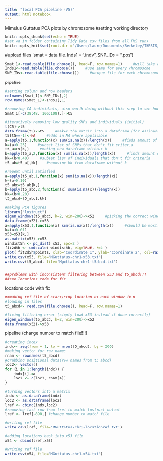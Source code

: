 ---
title: "local PCA pipeline (V5)"
output: html_notebook
---
Mimulus Guttatus PCA plots by chromosome
#setting working directory
```{r}
knitr::opts_chunk$set(echo = TRUE)
#set wd in folder containing Tidy Data csv files from all FMS runs
knitr::opts_knit$set(root.dir ="/Users/laure/Documents/Berkeley/THESIS/local PCA project/")
```

#upload files (smat = data file, Inds1 = ".indv", SNP_IDs = ".pos")
```{r}
Smat_1<-read.table(file.choose(), head=F, row.names=1)     #will take a long time to load b/c its large and wide
Inds1<-read.table(file.choose())     #use same for every chromosome
SNP_IDs<-read.table(file.choose())     #unique file for each chromosome
```

pipeline
```{r}
#setting column and row headers
colnames(Smat_1)<-SNP_IDs[,2]
row.names(Smat_1)<-Inds1[,1]

#removing CA individuals, also worth doing without this step to see how CA fits in
Smat_1[-c(38:48, 106:108),]->C5 

#iteratively removing low quality SNPs and individuals (initial)
t(C5)->t5
data.frame(t5)->t5     #makes the matrix into a dataframe (for easiness purposes)
t5[t5==-1]<-NA     #adds in NA where applicable
a=apply(t5,1,function(x) sum(is.na(x))/length(x))     #finds amount of NA for each SNP
k=(a<0.25)     #subset list of SNPs that don't fit criteria
t5_a=t5[k,]     #making new dataframe without k
b=apply(t5_a,2,function(x) sum(is.na(x))/length(x))     #finds amount of NA for each individual
kk=(b<0.40)     #subset list of individuals that don't fit criteria
t5_ab=t5_a[,kk]    #removing kk from dataframe without k

#repeat until satisfied
a=apply(t5_ab,1,function(x) sum(is.na(x))/length(x))
k=(a<0.10)
t5_abc=t5_ab[k,]
b=apply(t5_abc,2,function(x) sum(is.na(x))/length(x))
kk=(b<0.20)
t5_abcd=t5_abc[,kk]

#making PCA figures
library("lostruct")
eigen_windows(t5_abcd, k=2, win=200)->x52     #picking the correct windows is very important so that later steps work, may have to revise
data.frame(x52)->x53
a=apply(x53,1,function(x) sum(is.na(x))/length(x))     #should be mostly 0s, one last pruning
k=(a<0.01)
x53=x53[k,]
as.matrix(x53)->x53
windist5h <- pc_dist( x53, npc=2 )
fit2d5h <- cmdscale( windist5h, eig=TRUE, k=2 )
plot( fit2d5h$points, xlab="Coordinate 1", ylab="Coordinate 2", col=rainbow(1.2*nrow(windist5h)) )
write.csv(x53, file='MGuttatus-chr1-x53.txt')
write.csv(t5_abcd, file='Mguttatus-chr1-t5abcd.txt')


##problems with inconsistent filtering between x53 and t5_abcd!!!
##see locations code for fix

```

locations code with fix
```{r}
##making ref file of start/stop location of each window in R
#loading in files
t5_abcd<- read.csv(file.choose(), head=F, row.names=1)

#fixing filtering error (simply load x53 instead if done correctly)
eigen_windows(t5_abcd, k=2, win=200)->x52
data.frame(x52)->x53
```
pipeline (change number to match file!!!!)
```{r}
#creating index
indx<- seq(from = 1, to = nrow(t5_abcd), by = 200)
#making vector for row names
rnam <- rownames(t5_abcd)
#grabbing positional data(row names from t5_abcd)
loc2<- vector()
for (i in 1:length(indx)) {
    indx[i]->a
    loc2 <- c(loc2, rnam[a])
} 

#turning vectors into a matrix
indx <- as.dataframe(indx)
loc2 <- as.dataframe(loc2)
lref <- cbind(indx,loc2)
#removing last row from lref to match lostruct output
lref <- lref[-890,] #change number to match file

#writing ref file
write.csv(lref, file='MGuttatus-chr1-locationref.txt')

#adding locations back into x53 file
x54 <- cbind(lref,x53)

#writing ref file
write.csv(x54, file='MGuttatus-chr1-x54.txt')
```
